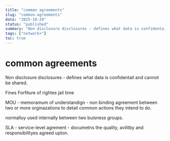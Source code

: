 ```yaml
---
title: "common agreements"
slug: "common-agreements"
date: "2025-10-29"
status: "published"
summary: "Non disclosure disclosures - defines what data is confidentail and cannot be shared."
tags: ["network+"]
toc: true
---
```


# common agreements

Non disclosure disclosures - defines what data is confidentail and cannot be shared. 

Fines Forfiture of rightes jail time 

MOU - memoramum of understandign - non binding agreement between two or more orginazations to detail common actions they intend to do. 

normalluy used internally between two buisness groups. 

SLA - service-level agrement - documetns the quality, avilitby and responsibilityes agreed upton.